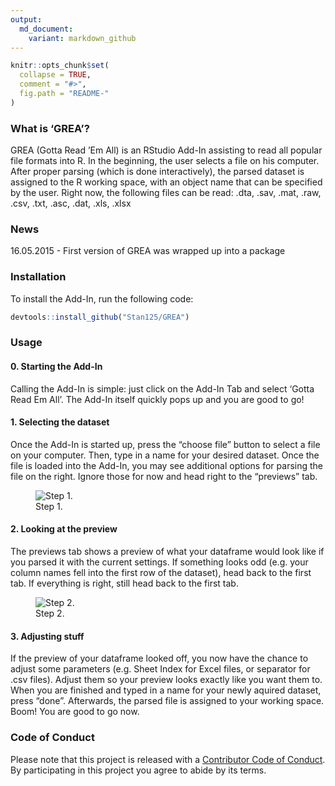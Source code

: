 ```yaml
---
output:
  md_document:
    variant: markdown_github
---
```


<!-- README.md is generated from README.Rmd. Please edit that file -->

```r
knitr::opts_chunk$set(
  collapse = TRUE,
  comment = "#>",
  fig.path = "README-"
)
```

### What is 'GREA'?

GREA (Gotta Read 'Em All) is an RStudio Add-In assisting to read all popular file formats into R. In the beginning, the user selects a file on his computer. After proper parsing (which is done interactively), the parsed dataset is assigned to the R working space, with an object name that can be specified by the user. Right now, the following files can be read: .dta, .sav, .mat, .raw, .csv, .txt, .asc, .dat, .xls, .xlsx

### News

16.05.2015
- First version of GREA was wrapped up into a package

### Installation

To install the Add-In, run the following code:
```r
devtools::install_github("Stan125/GREA")
```

### Usage

#### 0. Starting the Add-In
Calling the Add-In is simple: just click on the Add-In Tab and select 'Gotta Read Em All'. The Add-In itself quickly pops up and you are good to go!

#### 1. Selecting the dataset
Once the Add-In is started up, press the "choose file" button to select a file on your computer. Then, type in a name for your desired dataset. Once the file is loaded into the Add-In, you may see additional options for parsing the file on the right. Ignore those for now and head right to the "previews" tab.

![Step 1.](step1.png)

#### 2. Looking at the preview
The previews tab shows a preview of what your dataframe would look like if you parsed it with the current settings. If something looks odd (e.g. your column names fell into the first row of the dataset), head back to the first tab. If everything is right, still head back to the first tab.

![Step 2.](step2.png)

#### 3. Adjusting stuff
If the preview of your dataframe looked off, you now have the chance to adjust some parameters (e.g. Sheet Index for Excel files, or separator for .csv files). Adjust them so your preview looks exactly like you want them to. When you are finished and typed in a name for your newly aquired dataset, press "done". Afterwards, the parsed file is assigned to your working space. Boom! You are good to go now.

### Code of Conduct

Please note that this project is released with a [Contributor Code of Conduct](CONDUCT.md). 
By participating in this project you agree to abide by its terms.
